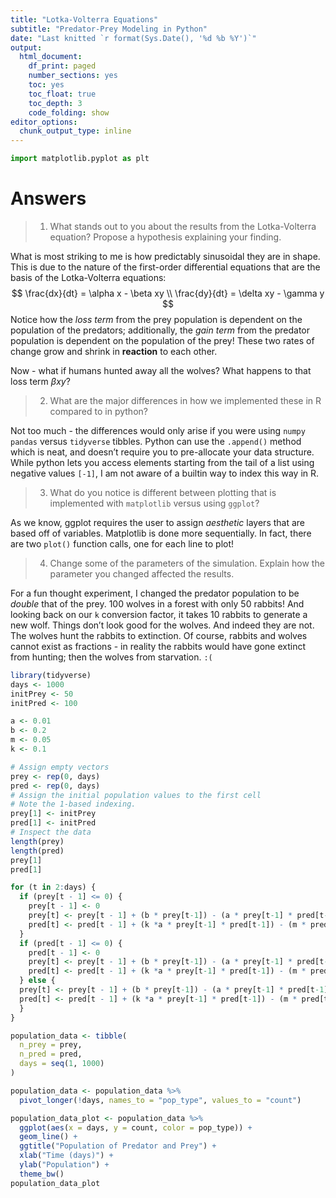 ```yaml
---
title: "Lotka-Volterra Equations"
subtitle: "Predator-Prey Modeling in Python"
date: "Last knitted `r format(Sys.Date(), '%d %b %Y')`"
output:
  html_document: 
    df_print: paged
    number_sections: yes
    toc: yes
    toc_float: true
    toc_depth: 3
    code_folding: show
editor_options:
  chunk_output_type: inline
---
```




```python
import matplotlib.pyplot as plt
```

# Answers {-}
> 1. What stands out to you about the results from the Lotka-Volterra equation? Propose a hypothesis explaining your finding.

What is most striking to me is how predictably sinusoidal they are in shape. This is due to the nature of the first-order differential equations that are the basis of the Lotka-Volterra equations:
$$
\frac{dx}{dt} = \alpha x - \beta xy \\
\frac{dy}{dt} = \delta xy - \gamma y
$$
Notice how the *loss term* from the prey population is dependent on the population of the predators; additionally, the *gain term* from the predator population is dependent on the population of the prey!
These two rates of change grow and shrink in **reaction** to each other.

Now - what if humans hunted away all the wolves? What happens to that loss term $\beta xy$?

> 2. What are the major differences in how we implemented these in R compared to in python?

Not too much - the differences would only arise if you were using `numpy` `pandas` versus `tidyverse` tibbles. Python can use the `.append()` method which is neat, and doesn't require you to pre-allocate your data structure. While python lets you access elements starting from the tail of a list using negative values `[-1]`, I am not aware of a builtin way to index this way in R.

> 3. What do you notice is different between plotting that is implemented with `matplotlib` versus using `ggplot`?

As we know, ggplot requires the user to assign *aesthetic* layers that are based off of variables. Matplotlib is done more sequentially. In fact, there are two `plot()` function calls, one for each line to plot!

> 4. Change some of the parameters of the simulation. Explain how the parameter you changed affected the results.

For a fun thought experiment, I changed the predator population to be *double* that of the prey. 100 wolves in a forest with only 50 rabbits! And looking back on our `k` conversion factor, it takes 10 rabbits to generate a new wolf. Things don't look good for the wolves. And indeed they are not. The wolves hunt the rabbits to extinction. Of course, rabbits and wolves cannot exist as fractions - in reality the rabbits would have gone extinct from hunting; then the wolves from starvation. `:(`

```r
library(tidyverse)
days <- 1000
initPrey <- 50
initPred <- 100

a <- 0.01
b <- 0.2
m <- 0.05
k <- 0.1

# Assign empty vectors
prey <- rep(0, days)
pred <- rep(0, days)
# Assign the initial population values to the first cell
# Note the 1-based indexing.
prey[1] <- initPrey
pred[1] <- initPred
# Inspect the data
length(prey)
length(pred)
prey[1]
pred[1]

for (t in 2:days) {
  if (prey[t - 1] <= 0) {
    prey[t - 1] <- 0
    prey[t] <- prey[t - 1] + (b * prey[t-1]) - (a * prey[t-1] * pred[t-1])
    pred[t] <- pred[t - 1] + (k *a * prey[t-1] * pred[t-1]) - (m * pred[t-1])
  }
  if (pred[t - 1] <= 0) {
    pred[t - 1] <- 0
    prey[t] <- prey[t - 1] + (b * prey[t-1]) - (a * prey[t-1] * pred[t-1])
    pred[t] <- pred[t - 1] + (k *a * prey[t-1] * pred[t-1]) - (m * pred[t-1])
  } else {
  prey[t] <- prey[t - 1] + (b * prey[t-1]) - (a * prey[t-1] * pred[t-1])
  pred[t] <- pred[t - 1] + (k *a * prey[t-1] * pred[t-1]) - (m * pred[t-1])
  }
}

population_data <- tibble(
  n_prey = prey,
  n_pred = pred,
  days = seq(1, 1000)
)

population_data <- population_data %>% 
  pivot_longer(!days, names_to = "pop_type", values_to = "count")

population_data_plot <- population_data %>% 
  ggplot(aes(x = days, y = count, color = pop_type)) +
  geom_line() +
  ggtitle("Population of Predator and Prey") +
  xlab("Time (days)") +
  ylab("Population") +
  theme_bw()
population_data_plot


```


